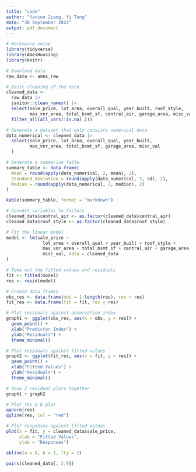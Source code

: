 ```yaml
---
title: "code"
author: "Yanzun Jiang, Yi Tang"
date: "30 September 2024"
output: pdf_document
---
```


```r
# Workspace setup
library(tidyverse)
library(AmesHousing)
library(knitr)
```

```r
# Download data
raw_data <- ames_raw
```

```r
# Basic cleaning of the data
cleaned_data <-
  raw_data |>
  janitor::clean_names() |>
  select(sale_price, lot_area, overall_qual, year_built, roof_style,
         mas_vnr_area, total_bsmt_sf, central_air, garage_area, misc_val) |>
  filter_all(all_vars(!is.na(.)))
```

```r
# Generate a dataset that only consists numerical data
data_numerical <- cleaned_data |>
  select(sale_price, lot_area, overall_qual, year_built,
         mas_vnr_area, total_bsmt_sf, garage_area, misc_val
  )

# Generate a summarize table
summary_table <- data.frame(
  Mean = round(apply(data_numerical, 2, mean), 2),
  Standard_Deviation = round(apply(data_numerical, 2, sd), 2),
  Median = round(apply(data_numerical, 2, median), 2)
)

kable(summary_table, format = "markdown")
```

```r
# Convert variables to factors
cleaned_data$central_air <- as.factor(cleaned_data$central_air)
cleaned_data$roof_style <- as.factor(cleaned_data$roof_style)

# Fit the linear model
model <- lm(sale_price ~
              lot_area + overall_qual + year_built + roof_style +
              mas_vnr_area + total_bsmt_sf + central_air + garage_area +
              misc_val, data = cleaned_data
)

# Take out the fitted values and residuals
fit <- fitted(model)
res <- resid(model)

# Create data frames
obs_res <- data.frame(obs = 1:length(res), res = res)
fit_res <- data.frame(fit = fit, res = res)
```

```r
# Plot residuals against observation index
graph1 <- ggplot(obs_res, aes(x = obs, y = res)) +
  geom_point() +
  xlab("Predictor Index") +
  ylab("Residuals") +
  theme_minimal()

# Plot residuals against fitted values
graph2 <- ggplot(fit_res, aes(x = fit, y = res)) +
  geom_point() +
  xlab("Fitted Values") +
  ylab("Residuals") +
  theme_minimal()

# Show 2 residual plots together
graph1 + graph2
```

```r
# Plot the Q-Q plot
qqnorm(res)
qqline(res, col = "red")
```

```r
# Plot responses against fitted values
plot(x = fit, y = cleaned_data$sale_price,
     xlab = "Fitted Values",
     ylab = "Responses")

abline(a = 0, b = 1, lty = 2)
```

```r
pairs(cleaned_data[, 2:9])
```
